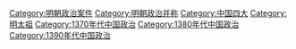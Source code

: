 {{catmore}}

[[Category:明朝政治案件|Category:明朝政治案件]]
[[Category:明朝政治并称|Category:明朝政治并称]]
[[Category:中国四大|Category:中国四大]]
[[Category:明太祖|Category:明太祖]]
[[Category:1370年代中国政治|Category:1370年代中国政治]]
[[Category:1380年代中国政治|Category:1380年代中国政治]]
[[Category:1390年代中国政治|Category:1390年代中国政治]]